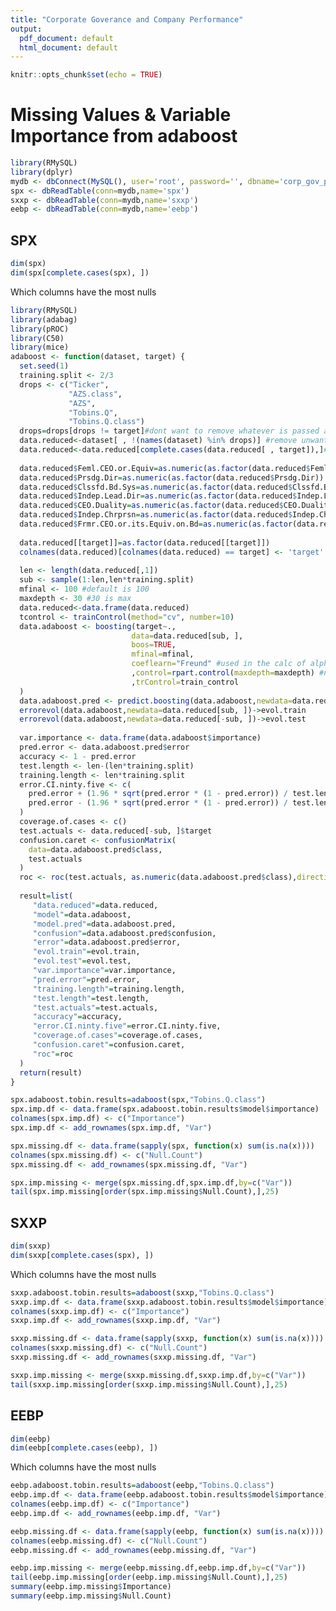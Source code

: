 ```yaml
---
title: "Corporate Goverance and Company Performance"
output:
  pdf_document: default
  html_document: default
---
```


```r
knitr::opts_chunk$set(echo = TRUE)
```

# Missing Values & Variable Importance from adaboost

```r
library(RMySQL)
library(dplyr)
mydb <- dbConnect(MySQL(), user='root', password='', dbname='corp_gov_processed')
spx <- dbReadTable(conn=mydb,name='spx')
sxxp <- dbReadTable(conn=mydb,name='sxxp')
eebp <- dbReadTable(conn=mydb,name='eebp')
```

## SPX
```r
dim(spx)
dim(spx[complete.cases(spx), ])
```

Which columns have the most nulls
<!-- Define the adaboost function -->
```r
library(RMySQL)
library(adabag)
library(pROC)
library(C50)
library(mice)
adaboost <- function(dataset, target) {
  set.seed(1)
  training.split <- 2/3
  drops <- c("Ticker",
             "AZS.class",
             "AZS",
             "Tobins.Q",
             "Tobins.Q.class")
  drops=drops[drops != target]#dont want to remove whatever is passed as the target
  data.reduced<-dataset[ , !(names(dataset) %in% drops)] #remove unwanted columns
  data.reduced<-data.reduced[complete.cases(data.reduced[ , target]),]# we only want records with a class indicator
  
  data.reduced$Feml.CEO.or.Equiv=as.numeric(as.factor(data.reduced$Feml.CEO.or.Equiv))
  data.reduced$Prsdg.Dir=as.numeric(as.factor(data.reduced$Prsdg.Dir))
  data.reduced$Clssfd.Bd.Sys=as.numeric(as.factor(data.reduced$Clssfd.Bd.Sys))
  data.reduced$Indep.Lead.Dir=as.numeric(as.factor(data.reduced$Indep.Lead.Dir))
  data.reduced$CEO.Duality=as.numeric(as.factor(data.reduced$CEO.Duality))
  data.reduced$Indep.Chrprsn=as.numeric(as.factor(data.reduced$Indep.Chrprsn))
  data.reduced$Frmr.CEO.or.its.Equiv.on.Bd=as.numeric(as.factor(data.reduced$Frmr.CEO.or.its.Equiv.on.Bd))
  
  data.reduced[[target]]=as.factor(data.reduced[[target]])
  colnames(data.reduced)[colnames(data.reduced) == target] <- 'target'
  
  len <- length(data.reduced[,1])
  sub <- sample(1:len,len*training.split)
  mfinal <- 100 #default is 100
  maxdepth <- 30 #30 is max
  data.reduced<-data.frame(data.reduced)
  tcontrol <- trainControl(method="cv", number=10)
  data.adaboost <- boosting(target~., 
                           data=data.reduced[sub, ], 
                           boos=TRUE, 
                           mfinal=mfinal,
                           coeflearn="Freund" #used in the calc of alpha, mm uses freund i think
                           ,control=rpart.control(maxdepth=maxdepth) #not sure i need this 
                           ,trControl=train_control
  )
  data.adaboost.pred <- predict.boosting(data.adaboost,newdata=data.reduced[-sub, ])
  errorevol(data.adaboost,newdata=data.reduced[sub, ])->evol.train
  errorevol(data.adaboost,newdata=data.reduced[-sub, ])->evol.test
  
  var.importance <- data.frame(data.adaboost$importance)
  pred.error <- data.adaboost.pred$error
  accuracy <- 1 - pred.error
  test.length <- len-(len*training.split)
  training.length <- len*training.split
  error.CI.ninty.five <- c(
    pred.error + (1.96 * sqrt(pred.error * (1 - pred.error)) / test.length),
    pred.error - (1.96 * sqrt(pred.error * (1 - pred.error)) / test.length)
  )
  coverage.of.cases <- c()
  test.actuals <- data.reduced[-sub, ]$target
  confusion.caret <- confusionMatrix(
    data=data.adaboost.pred$class, 
    test.actuals
  )
  roc <- roc(test.actuals, as.numeric(data.adaboost.pred$class),direction = "<")
  
  result=list(
     "data.reduced"=data.reduced, 
     "model"=data.adaboost,
     "model.pred"=data.adaboost.pred,
     "confusion"=data.adaboost.pred$confusion,
     "error"=data.adaboost.pred$error,
     "evol.train"=evol.train,
     "evol.test"=evol.test,
     "var.importance"=var.importance,
     "pred.error"=pred.error,
     "training.length"=training.length,
     "test.length"=test.length,
     "test.actuals"=test.actuals,
     "accuracy"=accuracy,
     "error.CI.ninty.five"=error.CI.ninty.five,
     "coverage.of.cases"=coverage.of.cases,
     "confusion.caret"=confusion.caret,
     "roc"=roc
  )
  return(result)  
}
```

<!-- Call it and create a df of vars and importance -->
```r
spx.adaboost.tobin.results=adaboost(spx,"Tobins.Q.class")
spx.imp.df <- data.frame(spx.adaboost.tobin.results$model$importance)
colnames(spx.imp.df) <- c("Importance")
spx.imp.df <- add_rownames(spx.imp.df, "Var")
```

<!-- Get a df of how much missing there is per col -->
```r
spx.missing.df <- data.frame(sapply(spx, function(x) sum(is.na(x))))
colnames(spx.missing.df) <- c("Null.Count")
spx.missing.df <- add_rownames(spx.missing.df, "Var")
```

<!-- Merge the two, output top X rows by missing values -->
```r
spx.imp.missing <- merge(spx.missing.df,spx.imp.df,by=c("Var"))
tail(spx.imp.missing[order(spx.imp.missing$Null.Count),],25)
```


\newpage
## SXXP
```r
dim(sxxp)
dim(sxxp[complete.cases(spx), ])
```

Which columns have the most nulls
<!-- Define the adaboost function -->
<!-- Not needed -->

<!-- Call it and create a df of vars and importance -->
```r
sxxp.adaboost.tobin.results=adaboost(sxxp,"Tobins.Q.class")
sxxp.imp.df <- data.frame(sxxp.adaboost.tobin.results$model$importance)
colnames(sxxp.imp.df) <- c("Importance")
sxxp.imp.df <- add_rownames(sxxp.imp.df, "Var")
```

<!-- Get a df of how much missing there is per col -->
```r
sxxp.missing.df <- data.frame(sapply(sxxp, function(x) sum(is.na(x))))
colnames(sxxp.missing.df) <- c("Null.Count")
sxxp.missing.df <- add_rownames(sxxp.missing.df, "Var")
```

<!-- Merge the two, output top X rows by missing values -->
```r
sxxp.imp.missing <- merge(sxxp.missing.df,sxxp.imp.df,by=c("Var"))
tail(sxxp.imp.missing[order(sxxp.imp.missing$Null.Count),],25)
```


\newpage
## EEBP
```r
dim(eebp)
dim(eebp[complete.cases(eebp), ])
```

Which columns have the most nulls
<!-- Define the adaboost function -->
<!-- Not needed -->

<!-- Call it and create a df of vars and importance -->
```r
eebp.adaboost.tobin.results=adaboost(eebp,"Tobins.Q.class")
eebp.imp.df <- data.frame(eebp.adaboost.tobin.results$model$importance)
colnames(eebp.imp.df) <- c("Importance")
eebp.imp.df <- add_rownames(eebp.imp.df, "Var")
```

<!-- Get a df of how much missing there is per col -->
```r
eebp.missing.df <- data.frame(sapply(eebp, function(x) sum(is.na(x))))
colnames(eebp.missing.df) <- c("Null.Count")
eebp.missing.df <- add_rownames(eebp.missing.df, "Var")
```

<!-- Merge the two, output top X rows by missing values -->
```r
eebp.imp.missing <- merge(eebp.missing.df,eebp.imp.df,by=c("Var"))
tail(eebp.imp.missing[order(eebp.imp.missing$Null.Count),],25)
summary(eebp.imp.missing$Importance)
summary(eebp.imp.missing$Null.Count)
```
